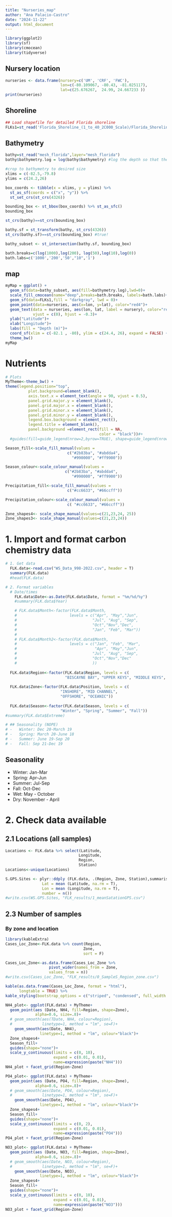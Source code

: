 ```yaml
---
title: "Nurseries_map"
author: "Ana Palacio-Castro"
date: "2024-11-22"
output: html_document
---
```


```r
library(ggplot2)
library(sf)
library(cmocean)
library(tidyverse)
```

## Nursery location

```r
nurseries <- data.frame(nursery=c('UM', 'CRF', 'FWC'),
                        lon=c(-80.109067, -80.43, -81.025117),
                        lat=c(25.676267,  24.99, 24.667233 ))
print(nurseries)
```

## Shoreline

```r
## Load shapefile for detailed Florida shoreline
FLKs1=st_read('Florida_Shoreline_(1_to_40_2C000_Scale)/Florida_Shoreline_(1_to_40_2C000_Scale).shp')
```

## Bathymetry

```r
bathy=st_read("mesh_florida",layer="mesh_florida")
bathy$bathymetry.log = log(bathy$bathymetry) #log the depth so that the scale works later

#crop to bathymetry to desired size
xlims = c(-82.5,-79.8)
ylims = c(24.2,26)

box_coords <- tibble(x = xlims, y = ylims) %>% 
  st_as_sf(coords = c("x", "y")) %>% 
  st_set_crs(st_crs(4326))

bounding_box <- st_bbox(box_coords) %>% st_as_sfc()
bounding_box

st_crs(bathy)==st_crs(bounding_box) 

bathy.sf = st_transform(bathy, st_crs(4326))
st_crs(bathy.sf)==st_crs(bounding_box) #true!

bathy_subset <- st_intersection(bathy.sf, bounding_box)

bath.breaks=c(log(1000),log(200), log(50),log(10),log(0))
bath.labs=c('1000','200','50',"10",'1')
```


## map 

```r
myMap = ggplot() +
  geom_sf(data=bathy_subset, aes(fill=bathymetry.log),lwd=0)+
  scale_fill_cmocean(name="deep",breaks=bath.breaks, labels=bath.labs)+
  geom_sf(data=FLKs1,fill = "darkgray", lwd = 0)+
  geom_point(data=nurseries, aes(x=lon, y=lat), color="red4")+
  geom_text(data = nurseries, aes(lon, lat, label = nursery), color="red3",
            vjust = c(0), hjust = -0.3)+
  ylab("Latitude")+
  xlab("Longitude")+
  labs(fill = "Depth (m)")+
  coord_sf(xlim = c(-82.1 , -80), ylim = c(24.4, 26), expand = FALSE) + 
  theme_bw()
myMap
```

# Nutrients

```r
# Plots
MyTheme<-theme_bw() +  
theme(legend.position="top",
          plot.background=element_blank(),
          axis.text.x = element_text(angle = 90, vjust = 0.5),
          panel.grid.major.y = element_blank(),
          panel.grid.major.x = element_blank(),
          panel.grid.minor.x = element_blank(),
          panel.grid.minor.y = element_blank(),
          legend.box.background = element_rect(),
          legend.title = element_blank(),
          panel.background =element_rect(fill = NA, 
                                         color = "black"))#+
  #guides(fill=guide_legend(nrow=2,byrow=TRUE), shape=guide_legend(nrow=3,byrow=TRUE))

Season_fill<-scale_fill_manual(values =
                           c("#2b83ba", "#abdda4",
                             "#990000", "#ff9900"))

Season_colour<-scale_colour_manual(values =
                          c("#2b83ba", "#abdda4",
                             "#990000", "#ff9900"))

Precipitation_fill<-scale_fill_manual(values =
                           c("#cc6633", "#66ccff"))

Precipitation_colour<-scale_colour_manual(values =
                           c( "#cc6633", "#66ccff"))

Zone_shapes4<- scale_shape_manual(values=c(21,23,24, 25))
Zone_shapes3<- scale_shape_manual(values=c(21,23,24))

```

# 1. Import and format carbon chemistry data

```r
# 1. Get data
  FLK.data<-read.csv("WS_Data_998-2022.csv", header = T)
  summary(FLK.data)
  #head(FLK.data)

# 2. Format variables
  # Date/times
    FLK.data$Date<-as.Date(FLK.data$Date, format = "%m/%d/%y")
    #summary(FLK.data$Year)

    # FLK.data$Month<-factor(FLK.data$Month, 
    #                       levels = c("Apr", "May","Jun",
    #                                 "Jul", "Aug", "Sep",
    #                                 "Oct","Nov","Dec",
    #                                 "Jan", "Feb", "Mar"))
    # 
    # FLK.data$Month2<-factor(FLK.data$Month, 
    #                       levels = c("Jan", "Feb", "Mar",
    #                                  "Apr", "May","Jun",
    #                                 "Jul", "Aug", "Sep",
    #                                 "Oct","Nov","Dec"
    #                                 ))
    
  FLK.data$Region<-factor(FLK.data$Region, levels = c(
                          "BISCAYNE BAY", "UPPER KEYS", "MIDDLE KEYS", "LOWER KEYS"))
  
  FLK.data$Zone<-factor(FLK.data$Position, levels = c(
                        "INSHORE", "MID CHANNEL", 
                        "OFFSHORE", "OCEANIC"))
  
  FLK.data$Season<-factor(FLK.data$Season, levels = c(
                        "Winter", "Spring", "Summer", "Fall"))
#summary(FLK.data$Extreme)

# ## Seasonality (NOPE)
# -   Winter: Dec 20-March 19
# -   Spring: March 20-June 18
# -   Summer: June 19-Sep 20
# -   Fall: Sep 21-Dec 19
```

## Seasonality

-   Winter: Jan-Mar
-   Spring: Apr-Jun
-   Summer: Jul-Sep
-   Fall: Oct-Dec
-   Wet: May - October
-   Dry: November - April

# 2. Check data available

## 2.1 Locations (all samples)

```r
Locations <- FLK.data %>% select(Latitude,
                                Longitude, 
                                Region, 
                                Station)
Locations<-unique(Locations)

S.GPS.Sites <- plyr::ddply (FLK.data, .(Region, Zone, Station),summarise,
                Lat = mean (Latitude, na.rm = T), 
                Lon = mean (Longitude, na.rm = T),
                number = n())
#write.csv(WS.GPS.Sites, "FLK_results/1_meanSatationGPS.csv")

```

## 2.3 Number of samples

### By zone and location

```r
library(kableExtra)
Cases_Loc_Zone<-FLK.data %>% count(Region,
                                  Zone,
                                  sort = F)

Cases_Loc_Zone<-as.data.frame(Cases_Loc_Zone %>%
                   pivot_wider(names_from = Zone,
                   values_from = n))
#write.csv(Cases_Loc_Zone, "FLK_results/0_SampleS_Region_zone.csv")

kable(as.data.frame(Cases_Loc_Zone, format = "html"), 
      longtable = TRUE) %>% 
kable_styling(bootstrap_options = c("striped", "condensed", full_width = F), font_size = 11)
```

```r
NH4_plot<- ggplot(FLK.data) + MyTheme+
  geom_point(aes (Date, NH4, fill=Region, shape=Zone),
             alpha=0.6, size=.8)+
  # geom_smooth(aes(TDate, NH4, colour=Region),
  #             linetype=1, method = "lm", se=F)+
    geom_smooth(aes(Date, NH4),
               linetype=1, method = "lm", colour="black")+
  Zone_shapes4+
  Season_fill+
  guides(shape="none")+
  scale_y_continuous(limits = c(0, 10),
                     expand = c(0.01, 0.01),
                     name=expression(paste("NH4")))
NH4_plot + facet_grid(Region~Zone)
```


```r
PO4_plot<- ggplot(FLK.data) + MyTheme+
  geom_point(aes (Date, PO4, fill=Region, shape=Zone),
             alpha=0.6, size=.8)+
  # geom_smooth(aes(Date, PO4, colour=Region),
  #             linetype=1, method = "lm", se=F)+
    geom_smooth(aes(Date, PO4),
               linetype=1, method = "lm", colour="black")+
  Zone_shapes4+
  Season_fill+
  guides(shape="none")+
  scale_y_continuous(limits = c(0, 2),
                     expand = c(0.01, 0.01),
                     name=expression(paste("PO4")))
PO4_plot + facet_grid(Region~Zone)
```


```r
NO3_plot<- ggplot(FLK.data) + MyTheme+
  geom_point(aes (Date, NO3, fill=Region, shape=Zone),
             alpha=0.6, size=.8)+
  # geom_smooth(aes(Date, NO3, colour=Region),
  #             linetype=1, method = "lm", se=F)+
    geom_smooth(aes(Date, NO3),
               linetype=1, method = "lm", colour="black")+
  Zone_shapes4+
  Season_fill+
  guides(shape="none")+
  scale_y_continuous(limits = c(0, 10),
                     expand = c(0.01, 0.01),
                     name=expression(paste("NO3")))
NO3_plot + facet_grid(Region~Zone)
```
